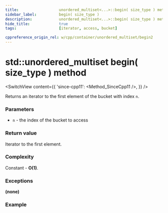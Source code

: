 ```yaml
---
title:					unordered_multiset<...>::begin( size_type ) method
sidebar_label:			begin( size_type )
description:			unordered_multiset<...>::begin( size_type ) method C++ documentation
hide_title:				true
tags:					[iterator, access, bucket]

cppreference_origin_rel: w/cpp/container/unordered_multiset/begin2
---
```



<!----------------- Codes ---------------------->

<!-- begin( size_type ) -->

# std::unordered_multiset begin( size_type ) method

<SwitchView content={{
    'since-cpp11': <Method_SinceCpp11 />,
    }} />

Returns an iterator to the first element of the bucket with index `n`.

### Parameters

 - `n` - the index of the bucket to access

### Return value

Iterator to the first element.

### Complexity

Constant - **O(1)**.

### Exceptions

**(none)**

### Example

<ImproveSection />
